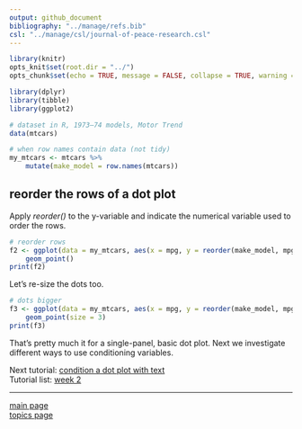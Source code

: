```yaml
---
output: github_document
bibliography: "../manage/refs.bib" 
csl: "../manage/csl/journal-of-peace-research.csl"
---
```


```r
library(knitr)
opts_knit$set(root.dir = "../")
opts_chunk$set(echo = TRUE, message = FALSE, collapse = TRUE, warning = FALSE, cache = TRUE, cache.path = "tut-07-cache/03-", fig.path = "tut-07-images/03-")
```


```r
library(dplyr)
library(tibble)
library(ggplot2)

# dataset in R, 1973–74 models, Motor Trend
data(mtcars)

# when row names contain data (not tidy)
my_mtcars <- mtcars %>%
	mutate(make_model = row.names(mtcars))
```




## reorder the rows of a dot plot

Apply *reorder()* to the y-variable and indicate the numerical variable used to order the rows. 

```r
# reorder rows
f2 <- ggplot(data = my_mtcars, aes(x = mpg, y = reorder(make_model, mpg))) +
	geom_point()
print(f2)
```

Let's re-size the dots too. 

```r
# dots bigger
f3 <- ggplot(data = my_mtcars, aes(x = mpg, y = reorder(make_model, mpg))) +
	geom_point(size = 3)
print(f3)
```

That's pretty much it for a single-panel, basic dot plot. Next we investigate different ways to use conditioning variables. 

Next tutorial: [condition a dot plot with text](tut-0704_condition-by-text.md)<br>
Tutorial list: [week 2](week-02_assignments.md)  

---
 
[main page](../README.md)<br>
[topics page](../README-by-topic.md) 
